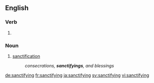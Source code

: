 ==English==

===Verb===
{{head|en|present participle}}

# {{present participle of|sanctify|lang=en}}

===Noun===
{{en-noun}}

# [[sanctification]]
#: ''consecrations, '''sanctifyings''', and blessings''

[[de:sanctifying]]
[[fr:sanctifying]]
[[ja:sanctifying]]
[[sv:sanctifying]]
[[vi:sanctifying]]